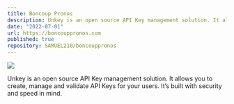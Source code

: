 ```yaml
---
title: Boncoup Pronos
description: Unkey is an open source API Key management solution. It allows you to create, manage and validate API Keys for your users. It’s built with security and speed in mind.
date: "2022-07-01"
url: https://boncouppronos.com
published: true
repository: SAMUEL210/boncouppronos
---
```



[![](https://unkey.dev/images/landing/app.png)](https://boncouppronos.com)

Unkey is an open source API Key management solution. It allows you to create, manage and validate API Keys for your users. It’s built with security and speed in mind.
